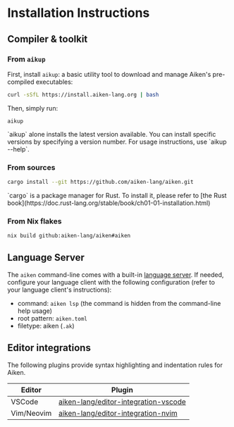 
# Installation Instructions

## Compiler & toolkit

### From `aikup`

First, install `aikup`: a basic utility tool to download and manage Aiken's
pre-compiled executables:

```sh
curl -sSfL https://install.aiken-lang.org | bash
```

Then, simply run:

```
aikup
```

<Callout type="info">
  `aikup` alone installs the latest version available. You can install specific versions
  by specifying a version number. For usage instructions, use `aikup --help`.
</Callout>

### From sources

```sh
cargo install --git https://github.com/aiken-lang/aiken.git
```

<Callout type="info">
  `cargo` is a package manager for Rust. To install it, please refer to [the
  Rust book](https://doc.rust-lang.org/stable/book/ch01-01-installation.html)
</Callout>

### From Nix flakes

```sh
nix build github:aiken-lang/aiken#aiken
```

## Language Server

The `aiken` command-line comes with a built-in [language server](https://microsoft.github.io/language-server-protocol/). If needed, configure your language client with the following configuration (refer to your language client's instructions):

- command: `aiken lsp` (the command is hidden from the command-line help usage)
- root pattern: `aiken.toml`
- filetype: aiken (`.ak`)

## Editor integrations

The following plugins provide syntax highlighting and indentation rules for Aiken.

| Editor     | Plugin                                                                                          |
| ---------- | ----------------------------------------------------------------------------------------------- |
| VSCode     | [aiken-lang/editor-integration-vscode](https://github.com/aiken-lang/editor-integration-vscode) |
| Vim/Neovim | [aiken-lang/editor-integration-nvim](https://github.com/aiken-lang/editor-integration-nvim)     |
